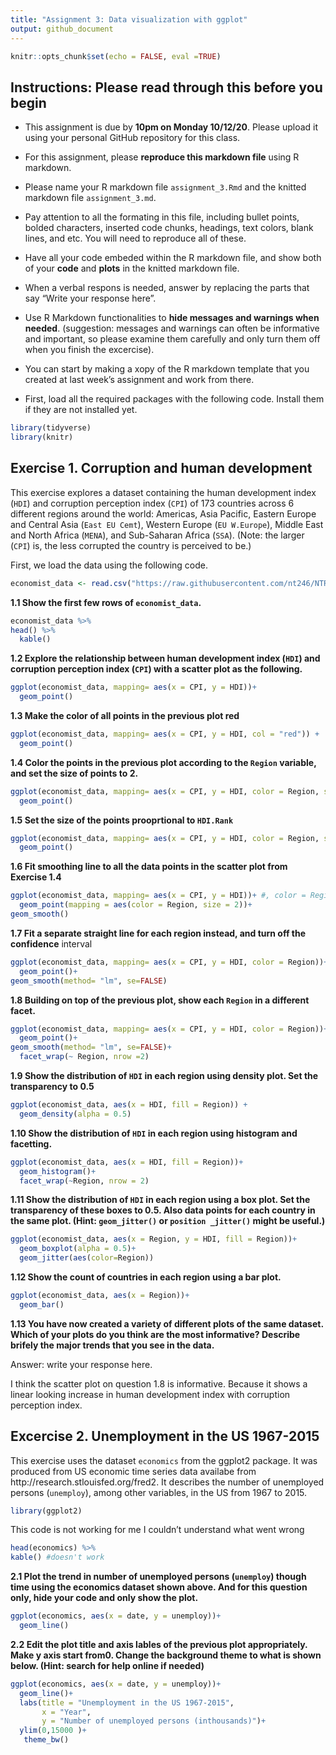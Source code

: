 ```yaml
---
title: "Assignment 3: Data visualization with ggplot"
output: github_document
---
```


```r
knitr::opts_chunk$set(echo = FALSE, eval =TRUE) 
```

## Instructions: Please read through this before you begin

* This assignment is due by **10pm on Monday 10/12/20**. Please upload it using your personal GitHub repository for this class.


* For this assignment, please **reproduce this markdown file** using R markdown. 

* Please name your R markdown file ```assignment_3.Rmd``` and the knitted markdown file ```assignment_3.md```.

* Pay attention to all the formating in this file, including bullet points, bolded characters, inserted code chunks, headings, text colors, blank lines, and etc. You will need to reproduce all of these.

* Have all your code embeded within the R markdown file, and show both of your **code** and **plots** in the knitted markdown file.

* When a verbal respons is needed, answer by replacing the parts that say "Write your response here".

* Use R Markdown functionalities to **hide messages and warnings when needed**. (suggestion: messages and warnings can often be informative and important, so please examine them carefully and only turn them off when you finish the excercise).

* You can start by making a xopy of the R markdown template that you created at last week's assignment and work from there.

* First, load all the required packages with the following code. Install them if they are not installed yet.


```r
library(tidyverse)
library(knitr)
```


## Exercise 1. Corruption and human development

This exercise explores a dataset containing the human development index (`HDI`) and corruption perception index (`CPI`) of 173 countries across 6 different regions around the world: Americas, Asia Pacific, Eastern Europe and Central Asia (`East EU Cemt`), Western Europe (`EU W.Europe`), Middle East and North Africa (`MENA`), and Sub-Saharan Africa (`SSA`). (Note: the larger (`CPI`) is, the less corrupted the country is perceived to be.)


First, we load the data using the following code.


```r
economist_data <- read.csv("https://raw.githubusercontent.com/nt246/NTRES6940-data-science/master/datasets/EconomistData.csv")
```



**1.1 Show the first few rows of `economist_data`.**


```r
economist_data %>% 
head() %>% 
  kable()
```

**1.2 Explore the relationship between human development index (`HDI`) and corruption perception index (`CPI`) with a scatter plot as the following.**


```r
ggplot(economist_data, mapping= aes(x = CPI, y = HDI))+
  geom_point()
```



**1.3 Make the color of all points in the previous plot red**


```r
ggplot(economist_data, mapping= aes(x = CPI, y = HDI, col = "red")) +
  geom_point()
```



**1.4 Color the points in the previous plot according to the `Region` variable, and set the size of points to 2.**

```r
ggplot(economist_data, mapping= aes(x = CPI, y = HDI, color = Region, size = 2)) +
  geom_point()
```



**1.5 Set the size of the points prooprtional to `HDI.Rank`**

```r
ggplot(economist_data, mapping= aes(x = CPI, y = HDI, color = Region, size = HDI.Rank)) +
  geom_point()
```




**1.6 Fit smoothing line to all the data points in the scatter plot from Exercise 1.4**

```r
ggplot(economist_data, mapping= aes(x = CPI, y = HDI))+ #, color = Region, size = 2)) +
  geom_point(mapping = aes(color = Region, size = 2))+
geom_smooth()
```



**1.7 Fit a separate straight line for each region instead, and turn off the confidence** interval

```r
ggplot(economist_data, mapping= aes(x = CPI, y = HDI, color = Region))+ #, size = 0.2)) +
  geom_point()+
geom_smooth(method= "lm", se=FALSE)
```



**1.8 Building on top of the previous plot, show each `Region` in a different facet.**

```r
ggplot(economist_data, mapping= aes(x = CPI, y = HDI, color = Region))+ #, size = 0.2)) +
  geom_point()+
geom_smooth(method= "lm", se=FALSE)+
  facet_wrap(~ Region, nrow =2)


```




**1.9 Show the distribution of `HDI` in each region using density plot. Set the transparency to 0.5**

```r
ggplot(economist_data, aes(x = HDI, fill = Region)) +
  geom_density(alpha = 0.5)

```



**1.10 Show the distribution of `HDI` in each region using histogram and facetting.**

```r
ggplot(economist_data, aes(x = HDI, fill = Region))+
  geom_histogram()+
  facet_wrap(~Region, nrow = 2)
```



**1.11 Show the distribution of `HDI` in each region using a box plot. Set the transparency of these boxes to 0.5. Also data points for each country in the same plot. (Hint: `geom_jitter()` or `position _jitter()` might be useful.)**

```r
ggplot(economist_data, aes(x = Region, y = HDI, fill = Region))+
  geom_boxplot(alpha = 0.5)+
  geom_jitter(aes(color=Region))
```



**1.12 Show the count of countries in each region using a bar plot.**

```r
ggplot(economist_data, aes(x = Region))+
  geom_bar()
```



**1.13 You have now created a variety of different plots of the same dataset. Which of your plots do you think are the most informative? Describe brifely the major trends that you see in the data.**

Answer: write your response here.

I think the scatter plot on question 1.8 is informative. Because it shows a linear looking increase in human development index with corruption perception index.

## Excercise 2. Unemployment in the US 1967-2015

This exercise uses the dataset `economics` from the ggplot2 package. It was produced from US economic time series data availabe from http://research.stlouisfed.org/fred2. It describes the number of unemployed persons (`unemploy`), among other variables, in the US from 1967 to 2015. 

```r
library(ggplot2)

```


 
This code is not working for me I couldn't understand what went wrong

```r

head(economics) %>% 
kable() #doesn't work

```


**2.1 Plot the trend in number of unemployed persons (`unemploy`) though time using the economics dataset shown above. And for this question only, hide your code and only show the plot.**



```r
ggplot(economics, aes(x = date, y = unemploy))+
  geom_line()
```



**2.2 Edit the plot title and axis lables of the previous plot appropriately. Make y axis start from0. Change the background theme to what is shown below. (Hint: search for help online if needed)**

```r
ggplot(economics, aes(x = date, y = unemploy))+
  geom_line()+
  labs(title = "Unemployment in the US 1967-2015",
       x = "Year",
       y = "Number of unemployed persons (inthousands)")+
  ylim(0,15000 )+
   theme_bw()
```























